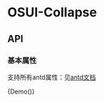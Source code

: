 
<Meta title="OSUI-Collapse" component={Demo} />

# OSUI-Collapse

## API

### 基本属性

支持所有antd属性：见[antd文档](https://ant.design/components/collapse-cn/#API)


<Preview>
  <Story name="Demo">
        {Demo()}
  </Story>
</Preview>

